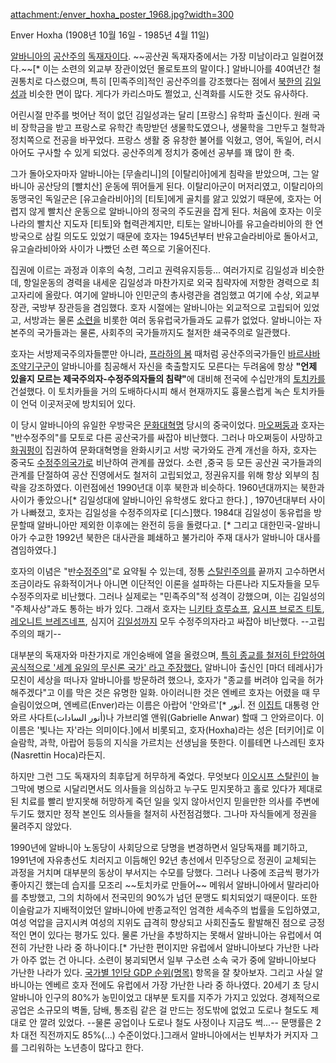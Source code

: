 attachment:/enver_hoxha_poster_1968.jpg?width=300

Enver Hoxha (1908년 10월 16일 - 1985년 4월 11일)

[[알바니아]]의 [[공산주의]] [[독재자]]이다. ~~공산권 독재자중에서는 가장 미남이라고 일컬어졌다.~~[* 이는 소련의 외교부 장관이었던 몰로토프의 말이다.] 알바니아를 40여년간 철권통치로 다스렸으며, 특히 [민족주의]적인 공산주의를 강조했다는 점에서 [[북한]]의 [[김일성]]과 비슷한 면이 많다. 게다가 카리스마도 쩔었고, 신격화를 시도한 것도 유사하다. 

어린시절 만주를 벗어난 적이 없던 김일성과는 달리 [프랑스] 유학파 출신이다. 원래 국비 장학금을 받고 프랑스로 유학간 촉망받던 생물학도였으나, 생물학을 그만두고 철학과 정치쪽으로 전공을 바꾸었다. 프랑스 생활 중 유창한 불어를 익혔고, 영어, 독일어, 러시아어도 구사할 수 있게 되었다. 공산주의계 정치가 중에선 공부를 꽤 많이 한 축.

그가 돌아오자마자 알바니아는 [무솔리니]의 [이탈리아]에게 침략을 받았으며, 그는 알바니아 공산당의 [빨치산] 운동에 뛰어들게 된다. 이탈리아군이 머저리였고, 이탈리아의 동맹국인 독일군은 [유고슬라비아]의 [티토]에게 골치를 앓고 있었기 때문에, 호자는 어렵지 않게 빨치산 운동으로 알바니아의 정국의 주도권을 잡게 된다. 처음에 호자는 이웃나라의 빨치산 지도자 [티토]와 협력관계지만, 티토는 알바니아를 유고슬라비아의 한 연방국으로 삼킬 의도도 있었기 때문에 호자는 1945년부터 반유고슬라비아로 돌아서고, 유고슬라비아와 사이가 나빴던 소련 쪽으로 기울어진다.

집권에 이르는 과정과 이후의 숙청, 그리고 권력유지등등... 여러가지로 김일성과 비슷한데, 항일운동의 경력을 내세운 김일성과 마찬가지로 외국 침략자에 저항한 경력으로 최고자리에 올랐다. 여기에 알바니아 인민군의 총사령관을 겸임했고 여기에 수상, 외교부 장관, 국방부 장관등을 겸임했다. 호자 시절에는 알바니아는 외교적으로 고립되어 있었고, 서방과는 물론 [[소련]]을 비롯한 여러 동유럽국가들과도 교류가 없었다. 알바니아는 자본주의 국가들과는 물론, 사회주의 국가들까지도 철저한 쇄국주의로 일관했다. 

호자는 서방제국주의자들뿐만 아니라, [[프라하의 봄]] 때처럼 공산주의국가들인 [[바르샤바 조약기구]]군이 알바니아를 침공해서 자신을 축출할지도 모른다는 두려움에 항상 '''"언제 있을지 모르는 제국주의자-수정주의자들의 침략"'''에 대비해 전국에 수십만개의 [[토치카]]를 건설했다. 이 토치카들을 거의 도배하다시피 해서 현재까지도 흉물스럽게 녹슨 토치카들이 언덕 이곳저곳에 방치되어 있다.

이 당시 알바니아의 유일한 우방국은 [[문화대혁명]] 당시의 중국이었다. [[마오쩌둥]]과 호자는 "반수정주의"를 모토로 다른 공산국가를 싸잡아 비난했다. 그러나 마오쩌둥이 사망하고 [[화궈펑]]이 집권하여 문화대혁명을 완화시키고 서방 국가와도 관계 개선을 하자, 호자는 중국도 [[수정주의]]국가로 비난하여 관계를 끊었다. 소련 ,중국 등 모든 공산권 국가들과의 관계를 단절하여 공산 진영에서도 철저히 고립되었고, 정권유지를 위해 항상 외부의 침략을 강조하였다. 이런점에선 1990년대 이후 북한과 비슷하다. 1960년대까지는 북한과 사이가 좋았으나[* 김일성대에 알바니아인 유학생도 왔다고 한다.] , 1970년대부터 사이가 나빠졌고, 호자는 김일성을 수정주의자로 [디스]했다. 1984대 김일성이 동유럽을 방문할때 알바니아만 제외한 이후에는 완전히 등을 돌렸다고. [* 그리고 대한민국-알바니아가 수교한 1992년 북한은 대사관을 폐쇄하고 불가리아 주재 대사가 알바니아 대사를 겸임하였다.]

호자의 이념은 "반[[수정주의]]"로 요약될 수 있는데, 정통 [[스탈린주의]]를 끝까지 고수하면서 조금이라도 유화적이거나 아니면 이단적인 이론을 설파하는 다른나라 지도자들을 모두 수정주의자로 비난했다. 그러나 실제로는 "민족주의"적 성격이 강했으며, 이는 김일성의 "주체사상"과도 통하는 바가 있다. 그래서 호자는 [[니키타 흐루쇼프]], [[요시프 브로즈 티토]], [[레오니트 브레즈네프]], 심지어 [[김일성]]까지 모두 수정주의자라고 싸잡아 비난했다. --고립주의의 패기--

대부분의 독재자와 마찬가지로 개인숭배에 열을 올렸으며, [[반종교|특히 종교를 철저히 탄압하여 공식적으로 '세계 유일의 무신론 국가' 라고 주장했다.]] 알바니아 출신인 [마더 테레사]가 모친이 세상을 떠나자 알바니아를 방문하려 했으나, 호자가 "종교를 버려야 입국을 허가해주겠다"고 이를 막은 것은 유명한 일화. 아이러니한 것은 엔베르 호자는 어렸을 때 무슬림이었으며, 엔베르(Enver)라는 이름은 아랍어 '안와르'[* أنور. 전 [[이집트]] 대통령 안와르 사다트(أنور السادات)나 가브리엘 앤워(Gabrielle Anwar) 할때 그 안와르이다. 이 이름은 '빛나는 자'라는 의미이다.]에서 비롯되고, 호자(Hoxha)라는 성은 [터키어]로 이슬람학, 과학, 아랍어 등등의 지식을 가르치는 선생님을 뜻한다. 이를테면 나스레틴 호자(Nasrettin Hoca)라든지.

하지만 그런 그도 독재자의 최후답게 허무하게 죽었다. 무엇보다 [[이오시프 스탈린]]이 늘그막에 병으로 시달리면서도 의사들을 의심하고 누구도 믿지못하고 홀로 있다가 제대로 된 치료를 빨리 받지못해 허망하게 죽던 일을 잊지 않아서인지 믿을만한 의사를 주변에 두기도 했지만 정작 본인도 의사들을 철저히 사전점검했다. 그나마 자식들에게 정권을 물려주지 않았다.

1990년에 알바니아 노동당이 사회당으로 당명을 변경하면서 일당독재를 폐기하고, 1991년에 자유총선도 치러지고 이듬해인 92년 총선에서 민주당으로 정권이 교체되는 과정을 거치며 대부분의 동상이 부서지는 수모를 당했다. 그러나 나중에 조금씩 평가가 좋아지긴 했는데 습지를 모조리 ~~토치카로 만들어~~ 메워서 알바니아에서 말라리아를 추방했고, 그의 치하에서 전국민의 90%가 넘던 문맹도 퇴치되었기 때문이다. 또한 이슬람교가 지배적이었던 알바니아에 반종교적인 엄격한 세속주의 법률을 도입하였고, 여성 억압을 금지시켜 여성의 지위도 급격히 향상되고 사회진출도 활발해진 점으로 긍정적인 면이 있다는 평가도 있다. 물론 가난을 추방하지는 못해서 알바니아는 유럽에서 여전히 가난한 나라 중 하나이다.[* 가난한 편이지만 유럽에서 알바니아보다 가난한 나라가 아주 없는 건 아니다. 소련이 붕괴되면서 일부 구소련 소속 국가 중에 알바니아보다 가난한 나라가 있다. [[국가별 1인당 GDP 순위(명목)]] 항목을 잘 찾아보자. 그리고 사실 알바니아는 엔베르 호자 전에도 유럽에서 가장 가난한 나라 중 하나였다. 20세기 초 당시 알바니아 인구의 80%가 농민이었고 대부분 토지를 지주가 가지고 있었다. 경제적으로 공업은 소규모의 벽돌, 담배, 통조림 같은 걸 만드는 정도밖에 없었고 도로나 철도도 제대로 안 깔려 있었다. --물론 공업이나 도로나 철도 사정이나 지금도 썩...-- 문맹률은 2차 대전 직전까지도 85%(...) 수준이었다.]그래서 알바니아에서는 빈부차가 커지자 그를 그리워하는 노년층이 많다고 한다. 
